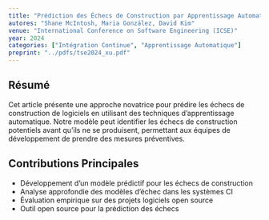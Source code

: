 ```yaml
---
title: "Prédiction des Échecs de Construction par Apprentissage Automatique"
autores: "Shane McIntosh, Maria González, David Kim"
venue: "International Conference on Software Engineering (ICSE)"
year: 2024
categories: ["Intégration Continue", "Apprentissage Automatique"]
preprint: "../pdfs/tse2024_xu.pdf"
---
```


## Résumé

Cet article présente une approche novatrice pour prédire les échecs de construction de logiciels en utilisant des techniques d'apprentissage automatique. Notre modèle peut identifier les échecs de construction potentiels avant qu'ils ne se produisent, permettant aux équipes de développement de prendre des mesures préventives.

## Contributions Principales

- Développement d'un modèle prédictif pour les échecs de construction
- Analyse approfondie des modèles d'échec dans les systèmes CI
- Évaluation empirique sur des projets logiciels open source
- Outil open source pour la prédiction des échecs
